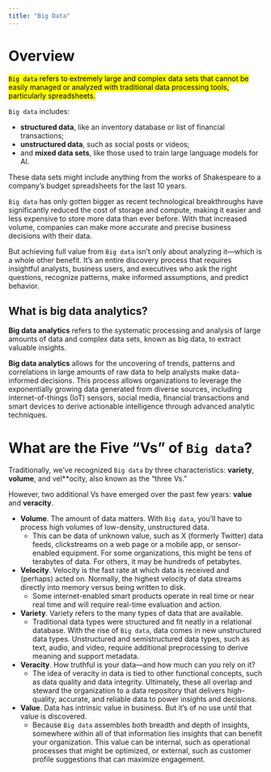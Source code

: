 ```yaml
---
title: "Big Data"
---
```


# Overview

<mark>`Big data` refers to extremely large and complex data sets that cannot be easily managed or analyzed with traditional data processing tools, particularly spreadsheets.</mark>

`Big data` includes:

- **structured data**, like an inventory database or list of financial transactions;
- **unstructured data**, such as social posts or videos;
- and **mixed data sets**, like those used to train large language models for AI.

These data sets might include anything from the works of Shakespeare to a company’s budget spreadsheets for the last 10 years.

::: {.column-margin}
`Big data` has only gotten bigger as recent technological breakthroughs have significantly reduced the cost of storage and compute, making it easier and less expensive to store more data than ever before. With that increased volume, companies can make more accurate and precise business decisions with their data.

But achieving full value from `Big data` isn’t only about analyzing it—which is a whole other benefit. It’s an entire discovery process that requires insightful analysts, business users, and executives who ask the right questions, recognize patterns, make informed assumptions, and predict behavior.
:::

::: {.callout-note}
# What is big data analytics?
**Big data analytics** refers to the systematic processing and analysis of large amounts of data and complex data sets, known as big data, to extract valuable insights.

**Big data analytics** allows for the uncovering of trends, patterns and correlations in large amounts of raw data to help analysts make data-informed decisions. This process allows organizations to leverage the exponentially growing data generated from diverse sources, including internet-of-things (IoT) sensors, social media, financial transactions and smart devices to derive actionable intelligence through advanced analytic techniques.

:::

# What are the Five “Vs” of `Big data`?

Traditionally, we’ve recognized `Big data` by three characteristics: **variety**, **volume**, and vel**ocity, also known as the “three Vs.”

However, two additional Vs have emerged over the past few years: **value** and **veracity**.

- **Volume**. The amount of data matters. With `Big data`, you’ll have to process high volumes of low-density, unstructured data.
  - This can be data of unknown value, such as X (formerly Twitter) data feeds, clickstreams on a web page or a mobile app, or sensor-enabled equipment. For some organizations, this might be tens of terabytes of data. For others, it may be hundreds of petabytes.
- **Velocity**. Velocity is the fast rate at which data is received and (perhaps) acted on. Normally, the highest velocity of data streams directly into memory versus being written to disk.
  - Some internet-enabled smart products operate in real time or near real time and will require real-time evaluation and action.
- **Variety**. Variety refers to the many types of data that are available.
  - Traditional data types were structured and fit neatly in a relational database. With the rise of `Big data`, data comes in new unstructured data types. Unstructured and semistructured data types, such as text, audio, and video, require additional preprocessing to derive meaning and support metadata.
- **Veracity**. How truthful is your data—and how much can you rely on it?
  - The idea of veracity in data is tied to other functional concepts, such as data quality and data integrity. Ultimately, these all overlap and steward the organization to a data repository that delivers high-quality, accurate, and reliable data to power insights and decisions.
- **Value**. Data has intrinsic value in business. But it’s of no use until that value is discovered.
  - Because `Big data` assembles both breadth and depth of insights, somewhere within all of that information lies insights that can benefit your organization. This value can be internal, such as operational processes that might be optimized, or external, such as customer profile suggestions that can maximize engagement.
